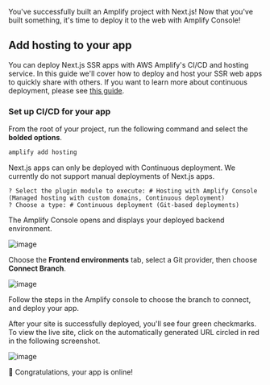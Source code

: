 You've successfully built an Amplify project with Next.js! Now that you've built something, it's time to deploy it to the web with Amplify Console!

## Add hosting to your app
You can deploy Next.js SSR apps with AWS Amplify's CI/CD and hosting service. In this guide we'll cover how to deploy and host your SSR web apps to quickly share with others. If you want to learn more about continuous deployment, please see [this guide](https://docs.aws.amazon.com/amplify/latest/userguide/multi-environments.html#standard).

### Set up CI/CD for your app

From the root of your project, run the following command and select the **bolded options**.
```bash
amplify add hosting
```

<Callout warning>

Next.js apps can only be deployed with Continuous deployment. We currently do not support manual deployments of Next.js apps.

</Callout>

```console
? Select the plugin module to execute: # Hosting with Amplify Console (Managed hosting with custom domains, Continuous deployment)
? Choose a type: # Continuous deployment (Git-based deployments)
```
The Amplify Console opens and displays your deployed backend environment.

![image](/images/start-nextjs-deploy-1.png)

Choose the **Frontend environments** tab, select a Git provider, then choose **Connect Branch**.

![image](/images/start-nextjs-deploy-2.png)

Follow the steps in the Amplify console to choose the branch to connect, and deploy your app.

After your site is successfully deployed, you'll see four green checkmarks. To view the live site, click on the automatically generated URL circled in red in the following screenshot.

![image](/images/start-nextjs-deploy-3.png)

👏 Congratulations, your app is online!

